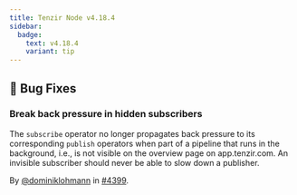 ```yaml
---
title: Tenzir Node v4.18.4
sidebar:
  badge:
    text: v4.18.4
    variant: tip
---
```


## 🐛 Bug Fixes

### Break back pressure in hidden subscribers

The `subscribe` operator no longer propagates back pressure to its corresponding
`publish` operators when part of a pipeline that runs in the background, i.e.,
is not visible on the overview page on app.tenzir.com. An invisible subscriber
should never be able to slow down a publisher.

By [@dominiklohmann](https://github.com/dominiklohmann) in [#4399](https://github.com/tenzir/tenzir/pull/4399).